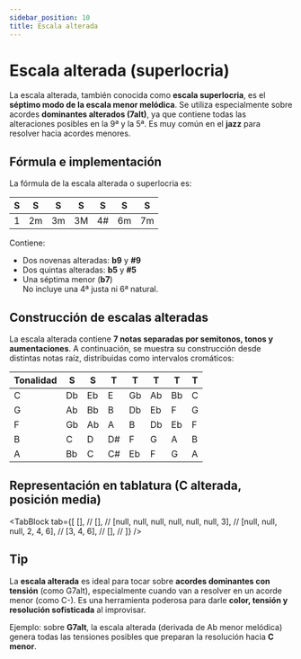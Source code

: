 ```yaml
---
sidebar_position: 10
title: Escala alterada
---
```


# Escala alterada (superlocria)

La escala alterada, también conocida como **escala superlocria**, es el **séptimo modo de la escala menor melódica**. Se utiliza especialmente sobre acordes **dominantes alterados (7alt)**, ya que contiene todas las alteraciones posibles en la 9ª y la 5ª. Es muy común en el **jazz** para resolver hacia acordes menores.

## Fórmula e implementación

La fórmula de la escala alterada o superlocria es:

| S   | S   | S   | S   | S   | S   | S   |
| --- | --- | --- | --- | --- | --- | --- |
| 1   | 2m  | 3m  | 3M  | 4#  | 6m  | 7m  |

Contiene:

- Dos novenas alteradas: **b9** y **#9**
- Dos quintas alteradas: **b5** y **#5**
- Una séptima menor (**b7**)  
  No incluye una 4ª justa ni 6ª natural.

## Construcción de escalas alteradas

La escala alterada contiene **7 notas separadas por semitonos, tonos y aumentaciones**. A continuación, se muestra su construcción desde distintas notas raíz, distribuidas como intervalos cromáticos:

| Tonalidad | S   | S   | T   | T   | T   | T   | T   |
| --------- | --- | --- | --- | --- | --- | --- | --- |
| C         | Db  | Eb  | E   | Gb  | Ab  | Bb  | C   |
| G         | Ab  | Bb  | B   | Db  | Eb  | F   | G   |
| F         | Gb  | Ab  | A   | B   | Db  | Eb  | F   |
| B         | C   | D   | D#  | F   | G   | A   | B   |
| A         | Bb  | C   | C#  | Eb  | F   | G   | A   |

## Representación en tablatura (C alterada, posición media)

<TabBlock
  tab={[
    [], //
    [], //
    [null, null, null, null, null, null, 3], //
    [null, null, null, 2, 4, 6], //
    [3, 4, 6], //
    [], //
  ]}
/>

## Tip

La **escala alterada** es ideal para tocar sobre **acordes dominantes con tensión** (como G7alt), especialmente cuando van a resolver en un acorde menor (como C-). Es una herramienta poderosa para darle **color, tensión y resolución sofisticada** al improvisar.

Ejemplo: sobre **G7alt**, la escala alterada (derivada de Ab menor melódica) genera todas las tensiones posibles que preparan la resolución hacia **C menor**.

<DonateButton />
<Comments />
